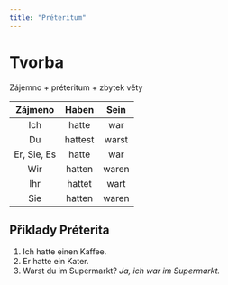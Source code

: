 ```yaml
---
title: "Préteritum"
---
```


# Tvorba

Zájemno + préteritum + zbytek věty

|   Zájmeno   |  Haben  | Sein  |
| :---------: | :-----: | :---: |
|     Ich     |  hatte  |  war  |
|     Du      | hattest | warst |
| Er, Sie, Es |  hatte  |  war  |
|     Wir     | hatten  | waren |
|     Ihr     | hattet  | wart  |
|     Sie     | hatten  | waren |

## Příklady Préterita

1. Ich hatte einen Kaffee.
2. Er hatte ein Kater.
3. Warst du im Supermarkt? _Ja, ich war im Supermarkt._
